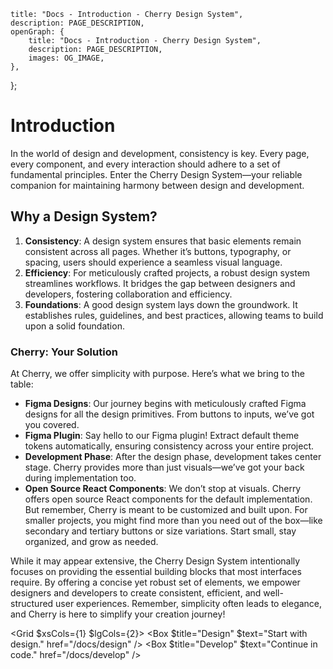 
	title: "Docs - Introduction - Cherry Design System",
	description: PAGE_DESCRIPTION,
	openGraph: {
		title: "Docs - Introduction - Cherry Design System",
		description: PAGE_DESCRIPTION,
		images: OG_IMAGE,
	},
};

# Introduction

In the world of design and development, consistency is key. Every page, every component, and every interaction should adhere to a set of fundamental principles. Enter the Cherry Design System—your reliable companion for maintaining harmony between design and development.

## Why a Design System?

1. **Consistency**: A design system ensures that basic elements remain consistent across all pages. Whether it’s buttons, typography, or spacing, users should experience a seamless visual language.
2. **Efficiency**: For meticulously crafted projects, a robust design system streamlines workflows. It bridges the gap between designers and developers, fostering collaboration and efficiency.
3. **Foundations**: A good design system lays down the groundwork. It establishes rules, guidelines, and best practices, allowing teams to build upon a solid foundation.

### Cherry: Your Solution

At Cherry, we offer simplicity with purpose. Here’s what we bring to the table:

-   **Figma Designs**: Our journey begins with meticulously crafted Figma designs for all the design primitives. From buttons to inputs, we’ve got you covered.
-   **Figma Plugin**: Say hello to our Figma plugin! Extract default theme tokens automatically, ensuring consistency across your entire project.
-   **Development Phase**: After the design phase, development takes center stage. Cherry provides more than just visuals—we’ve got your back during implementation too.
-   **Open Source React Components**: We don’t stop at visuals. Cherry offers open source React components for the default implementation. But remember, Cherry is meant to be customized and built upon. For smaller projects, you might find more than you need out of the box—like secondary and tertiary buttons or size variations. Start small, stay organized, and grow as needed.

While it may appear extensive, the Cherry Design System intentionally focuses on providing the essential building blocks that most interfaces require. By offering a concise yet robust set of elements, we empower designers and developers to create consistent, efficient, and well-structured user experiences. Remember, simplicity often leads to elegance, and Cherry is here to simplify your creation journey!

<Grid $xsCols={1} $lgCols={2}>
	<Box $title="Design" $text="Start with design." href="/docs/design" />
	<Box $title="Develop" $text="Continue in code." href="/docs/develop" />
</Grid>
